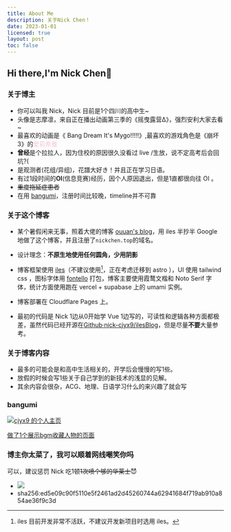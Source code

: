 ```yaml
---
title: About Me
description: 关于Nick Chen！
date: 2023-01-01
licensed: true
layout: post
toc: false
---
```



## Hi there,I'm Nick Chen👋

### 关于博主

- 你可以叫我 Nick，Nick 目前是1个四川的高中生~
- 头像是志摩凛，来自正在播出动画第三季的《摇曳露营Δ》，强烈安利大家去看~
- 最喜欢的动画是《 Bang Dream It's Mygo!!!!!》,最喜欢的游戏角色是《崩坏3》的<font color="#f5c7d2">爱莉希雅</font>
- **曾经**是个拉拉人，因为住校的原因很久没看过 live /生放，说不定高考后会回坑?(
- 是观测者(花组/异组)，花譜大好き！并且正在学习日语。
- 有过1段时间的**OI**(信息竞赛)经历，因个人原因退出，但是1直都很向往 OI 。
- ~~重度拖延症患者~~
- 在用 [bangumi](https://bgm.tv/user/cjyx9)，注册时间比较晚，timeline并不可靠

### 关于这个博客

- 某个暑假闲来无事，照着大佬的博客 [ouuan's blog](https://ouuan.moe/)，用 iles 半抄半 Google 地做了这个博客，并且注册了`nickchen.top`的域名。

- 设计理念：**不原生地使用任何圆角，少用阴影**

- 博客框架使用 [iles](https://iles.pages.dev)（不建议使用[^1]，正在考虑迁移到 astro ），UI 使用 tailwind css ，图标字体用 [fontello](https://fontello.com/) 打包，博客主要使用霞鹜文楷和 Noto Serif 字体，统计方面使用跑在 vercel + supabase 上的 umami 实例。

[^1]: iles 目前开发非常不活跃，不建议开发新项目时选用 iles。

- 博客部署在 Cloudflare Pages 上。

- 最初的代码是 Nick 1边从0开始学 Vue 1边写的，可读性和逻辑各种方面都极差，虽然代码已经开源在[Github·nick-cjyx9/ilesBlog](https://github.com/nick-cjyx9/ilesBlog)，但是尽量**不要**大量参考。

### 关于博客内容

- 最多的可能会是和高中生活相关的，开学后会慢慢的写1些。
- 放假的时候会写1些关于自己学到的新技术的浅显的见解。
- 其余内容会很杂，ACG、地理、日语学习什么的来兴趣了就会写

### bangumi

<a href="http://bgm.tv/user/cjyx9"><img src="http://bgm.tv/chart/img/765028" border="0" alt="cjyx9 的个人主页" /></a>

[做了1个展示bgm收藏人物的页面](/girls)

### 博主你太菜了，我可以顺着网线嘲笑你吗

可以，建议惩罚 Nick 吃1顿~~1次喷个够的华莱士~~😈
- <img src="/about/vme50.jpg" class="w-1/3"/>
- sha256:ed5e09c90f5110e5f2461ad2d45260744a62941684f719ab910a854ae36f9c3d